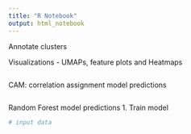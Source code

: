 ```yaml
---
title: "R Notebook"
output: html_notebook
---
```


Annotate clusters 

Visualizations - UMAPs, feature plots and Heatmaps

```r

```


CAM: correlation assignment model predictions

```r



```



Random Forest model predictions
1. Train model

```r

# input data



```

